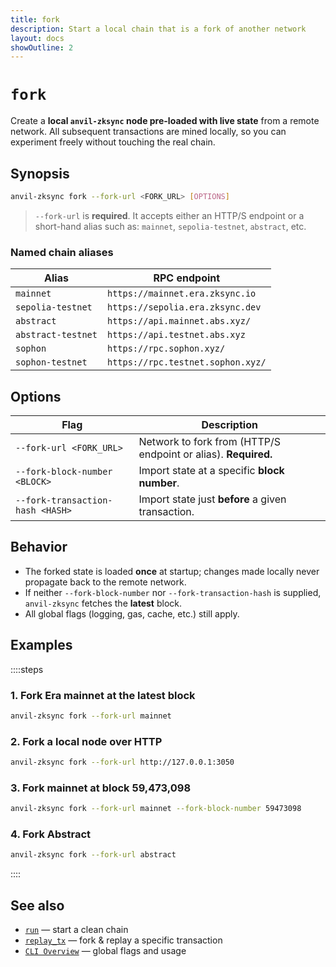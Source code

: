 ```yaml
---
title: fork
description: Start a local chain that is a fork of another network
layout: docs
showOutline: 2
---
```


# `fork`

Create a **local `anvil-zksync` node pre-loaded with live state** from a remote network. All
subsequent transactions are mined locally, so you can experiment freely without touching the real
chain.

## Synopsis

```bash // [fork]
anvil-zksync fork --fork-url <FORK_URL> [OPTIONS]
```

> `--fork-url` is **required**. It accepts either an HTTP/S endpoint or a short-hand alias such as:
> `mainnet`, `sepolia-testnet`, `abstract`, etc.

### Named chain aliases

| Alias              | RPC endpoint                      |
| ------------------ | --------------------------------- |
| `mainnet`          | `https://mainnet.era.zksync.io`   |
| `sepolia-testnet`  | `https://sepolia.era.zksync.dev`  |
| `abstract`         | `https://api.mainnet.abs.xyz/`    |
| `abstract-testnet` | `https://api.testnet.abs.xyz`     |
| `sophon`           | `https://rpc.sophon.xyz/`         |
| `sophon-testnet`   | `https://rpc.testnet.sophon.xyz/` |

## Options

| Flag                             | Description                                                    |
| -------------------------------- | -------------------------------------------------------------- |
| `--fork-url <FORK_URL>`          | Network to fork from (HTTP/S endpoint or alias). **Required.** |
| `--fork-block-number <BLOCK>`    | Import state at a specific **block number**.                   |
| `--fork-transaction-hash <HASH>` | Import state just **before** a given transaction.              |

## Behavior

- The forked state is loaded **once** at startup; changes made locally never propagate back to the
  remote network.
- If neither `--fork-block-number` nor `--fork-transaction-hash` is supplied, `anvil-zksync` fetches
  the **latest** block.
- All global flags (logging, gas, cache, etc.) still apply.

## Examples

::::steps

### 1. Fork Era mainnet at the latest block

```bash
anvil-zksync fork --fork-url mainnet
```

### 2. Fork a local node over HTTP

```bash
anvil-zksync fork --fork-url http://127.0.0.1:3050
```

### 3. Fork mainnet at block 59,473,098

```bash
anvil-zksync fork --fork-url mainnet --fork-block-number 59473098
```

### 4. Fork Abstract

```bash
anvil-zksync fork --fork-url abstract
```

::::

## See also

- [`run`](/cli/run) — start a clean chain
- [`replay_tx`](/cli/replay_tx) — fork & replay a specific transaction
- [`CLI Overview`](/cli/) — global flags and usage
